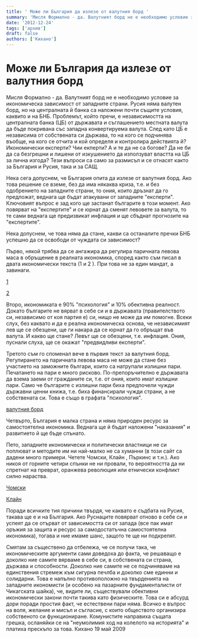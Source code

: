 ```yaml
---
title: ' Може ли България да излезе от валутния борд '
summary: 'Мисля Формално - да. Валутният борд не е необходимо условие за икономическа зависимост от западните страни. Русия няма валутен борд, но на централната...'
date: '2012-12-24'
tags: ['архив']
draft: false
authors: ['Кихано']
---
```


# Може ли България да излезе от валутния борд

Мисля Формално - да. Валутният борд не е необходимо условие за икономическа зависимост от западните страни. Русия няма валутен борд, но на централната й банка са наложени почти същите условия, каквито и на БНБ. Проблемът, който пречи, е независимостта на централната банка (ЦБ) от държавата и съглашението местната валута да бъде покривана със западна конвертируема валута. След като ЦБ е независима от собствената си държава, то на кого се подчинява въобще, на кого се отчита и кой определя и контролира действията й? Икономически експерти? Чии екперти? А и те да не са богове? Да не би да са безгрешни и лишени от изкушението да използуват властта на ЦБ за лична изгода? Тези въпроси са само за размисъл и се отнасят както за България и Русия, така и за САЩ.

Нека сега допуснем, че България опита да излезе от валутния борд. Ако това решение се вземе, без да има някаква криза, т.е. и без одобрението на западните страни, то ония, които дръзнат да го предложат, веднага ще бъдат атакувани от западните "експерти". Ключовият въпрос е зад кого ще застанат българите в този момент. Ако повярват на "експертите" и се юрнат да сменят левовете за валута, то те сами веднага ще предизвикат инфлация и ще сбъднат прогнозите на "експертите".

Нека допуснем, че това няма да стане, какви са останалите пречки БНБ успешно да се освободи от чуждата си зависимост?

Първо, някой трябва да се ангажира да регулира паричната левова маса в обръщение в реалната икономика, според както съм писал в двата икономически текста (1 и 2 ). При това не за един мандат, а завинаги.

[1](tajnaiko.html)

[2](tajnaiko2.html)

Второ, икономиката е 90% "психология" и 10% обективна реалност. Докато българите не вярват в себе си и в държавата (правителството си, независимо от коя партия е) си, нищо не може да им помогне. Всеки слух, без каквато и да е реална икономическа основа, че независимият лев ще се обезцени, ще ги накара да се юрнат да го обръщат във валута. И какво ще стане? Левът ще се обезцени, т.е. инфлация. Ония, пуснали слуха, ще се окажат "предвидливи експерти".

Третото съм го споменал вече в първия текст за валутния борд. Регулирането на паричната левова маса не може да стане без участието на заможните българи, които са натрупали излишни пари. Печатането на пари е много рисково. По-препоръчително е държавата да взема заеми от гражданите си, т.е. от ония, които имат излишни пари. Само че българите с излишни пари биха предпочели чужди държавни ценни книжа, т.е. биха финансирали чужди страни, а не собствената си. Това е също в графата "психология".

[валутния борд](valbor.html)

Четвърто, България е малка страна и няма природен ресурс за самостоятелна икономика. Веднага ще й бъдат наложени "наказания" и развитието й ще бъде спънато.

Пето, западните икономически и политически властници не си поплюват и методите им ни най-малко не са хуманни (в този сайт са дадени много примери. Четете Чомски, Клайн , Пъркинс и т.н.). Ако никоя от горните четири спънки не ни провали, то вероятността да ни спретнат на преврат, оранжева революция или етнически конфликт силно нараства.

[Чомски](Chomsky.html)

[Клайн](Shokowad.html)

Поради всичките тия причини твърдя, че каквато е съдбата на Русия, такава ще е и на България. Ако Руснаците повярват отново в себе си и успеят да се отърват от зависимостта си от запада (все пак имат оръжия за защита и ресурс за самодостатъчна самостоятелна икономика), тогава и ние имаме шанс, защото те ще ни подкрепят.

Смятам за съществено да отбележа, че се получи така, че икономическите аргументи сами доведоха до факта, че решаващо е доколко ние самите вярваме в себе си, в собствената си страна, държава и способности. Доколко ние самите не се подчиняваме на единствения стремеж към сигурна печлба и доколко сме единни и солидарни. Това е напълно противоположно на твърденията на западните икономисти (и особено на пазарните фундаменталисти от Чикагската шайка), че, видите ли, съществували обективни икономически закони почти такива като физическите. Това си е абсурд дори поради простия факт, че естествени пари няма. Всичко е въпрос на воля, желание и мисъл и съгласие, с които обществото организира собственото си функциониране. Комунистите направиха същата грешка, осланяйки се на "неумолимия ход на колелото на историята" и платиха прескъпо за това. Кихано 19 май 2009
